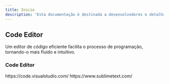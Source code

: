 ```yaml
---
title: Inicio
description: 'Esta documentação é destinada a desenvolvedores e detalha as APIs disponíveis no Executor do Shark.'
---
```


## Code Editor

Um editor de código eficiente facilita o processo de programação, tornando-o mais fluido e intuitivo.

### Code Editor	

<AccordionGroup>
  <Accordion icon="code" title="Visual Studio Code">
    https://code.visualstudio.com/
  </Accordion>
  <Accordion icon="rectangle-terminal" title="Sublime Text">
    https://www.sublimetext.com/
  </Accordion>
</AccordionGroup>
